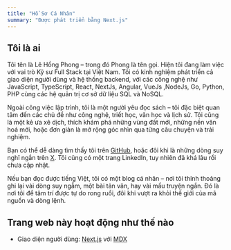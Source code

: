 ```yaml
---
title: "Hồ Sơ Cá Nhân"
summary: "Được phát triển bằng Next.js"
---
```


## Tôi là ai

Tôi tên là Lê Hồng Phong – trong đó Phong là tên gọi. Hiện tôi đang làm việc với vai trò Kỹ sư Full Stack tại Việt Nam. Tôi có kinh nghiệm phát triển cả giao diện người dùng và hệ thống backend, với các công nghệ như JavaScript, TypeScript, React, NextJs, Angular, VueJs ,NodeJs, Go, Python, PHP cùng các hệ quản trị cơ sở dữ liệu SQL và NoSQL.

Ngoài công việc lập trình, tôi là một người yêu đọc sách – tôi đặc biệt quan tâm đến các chủ đề như công nghệ, triết học, văn học và lịch sử. Tôi cũng là một kẻ ưa xê dịch, thích khám phá những vùng đất mới, những nền văn hoá mới, hoặc đơn giản là mở rộng góc nhìn qua từng câu chuyện và trải nghiệm.

Bạn có thể dễ dàng tìm thấy tôi trên [GitHub](https://github.com/phnglh), hoặc đôi khi là những dòng suy nghĩ ngắn trên [X](https://x.com/phonghngle). Tôi cũng có một trang LinkedIn, tuy nhiên đã khá lâu rồi chưa cập nhật.

Nếu bạn đọc được tiếng Việt, tôi có một blog cá nhân – nơi tôi thỉnh thoảng ghi lại vài dòng suy ngẫm, một bài tản văn, hay vài mẩu truyện ngắn. Đó là nơi tôi để tâm trí được tự do rong ruổi, đôi khi vượt ra khỏi thế giới của mã nguồn và dòng lệnh.

## Trang web này hoạt động như thế nào

- Giao diện người dùng: [Next.js](https://nextjs.org/) với [MDX](https://mdxjs.com/)
